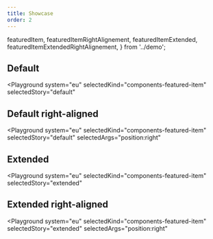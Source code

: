 ```yaml
---
title: Showcase
order: 2
---
```


  featuredItem,
  featuredItemRightAlignement,
  featuredItemExtended,
  featuredItemExtendedRightAlignement,
} from '../demo';

## Default

<Playground
  system="eu"
  selectedKind="components-featured-item"
  selectedStory="default"
>
  <Html markup={featuredItem} />
</Playground>

## Default right-aligned

<Playground
  system="eu"
  selectedKind="components-featured-item"
  selectedStory="default"
  selectedArgs="position:right"
>
  <Html markup={featuredItemRightAlignement} />
</Playground>

## Extended

<Playground
  system="eu"
  selectedKind="components-featured-item"
  selectedStory="extended"
>
  <Html markup={featuredItemExtended} />
</Playground>

## Extended right-aligned

<Playground
  system="eu"
  selectedKind="components-featured-item"
  selectedStory="extended"
  selectedArgs="position:right"
>
  <Html markup={featuredItemExtendedRightAlignement} />
</Playground>

